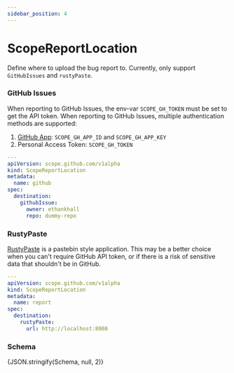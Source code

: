 ```yaml
---
sidebar_position: 4
---
```



# ScopeReportLocation

Define where to upload the bug report to. Currently, only support `GitHubIssues` and `rustyPaste`.

### GitHub Issues

When reporting to GitHub Issues, the env-var `SCOPE_GH_TOKEN` must be set to get the API token.
When reporting to GitHub Issues, multiple authentication methods are supported:
1. [GitHub App](https://docs.github.com/en/apps): `SCOPE_GH_APP_ID` and `SCOPE_GH_APP_KEY`
1. Personal Access Token: `SCOPE_GH_TOKEN`

```yaml
---
apiVersion: scope.github.com/v1alpha
kind: ScopeReportLocation
metadata:
  name: github
spec:
  destination:
    githubIssue:
      owner: ethankhall
      repo: dummy-repo
```

### RustyPaste

[RustyPaste](https://github.com/orhun/rustypaste) is a pastebin style application. This may be a better choice when you can't require GitHub API token, or if there is a risk of sensitive data that shouldn't be in GitHub.

```yaml
---
apiVersion: scope.github.com/v1alpha
kind: ScopeReportLocation
metadata:
  name: report
spec:
  destination:
    rustyPaste:
      url: http://localhost:8000
```

### Schema

<Tabs>
    <TabItem value="Viewer" label="Viewer" default>
        <JSONSchemaViewer schema={Schema} />
    </TabItem>
    <TabItem value="JSON Schema" label='JSON Schema'>
        <CodeBlock language="json-schema">{JSON.stringify(Schema, null, 2)}</CodeBlock>
    </TabItem>
</Tabs>
